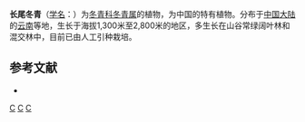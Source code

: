 {{Speciesbox 
| genus = Ilex
| species = longecaudata
| authority = Comber
| subdivision_ranks =[[变种|变种]]
| subdivision =
* 长尾冬青 ''I. l.'' var. ''longecaudata''
* [[无毛长尾冬青|无毛长尾冬青]] ''I. l.'' var. ''glabra''
}}

'''长尾冬青'''（[[学名|学名]]：{{lang|la|''Ilex longecaudata''}}）为[[冬青科|冬青科]][[冬青属|冬青属]]的植物，为中国的特有植物。分布于[[中国大陆|中国大陆]]的[[云南|云南]]等地，生长于海拔1,300米至2,800米的地区，多生长在山谷常绿阔叶林和混交林中，目前已由人工引种栽培。

== 参考文献 ==
<div class="references-small">
* {{cite web| url =http://www.bioinfo.cn/db05/KmzwSpecies.php?action=view&id=14169| title =长尾冬青（原变种）| work =《中国高等植物数据库全库》| publisher =中国科学院微生物研究所| author =昆明植物研究所| accessdate =2009-02-24| deadurl =yes| archiveurl =https://web.archive.org/web/20160305054939/http://www.bioinfo.cn/db05/KmzwSpecies.php?action=view&id=14169| archivedate =2016-03-05}}
</div>
{{Taxonbar|from=Q15227947}}

[[Category:冬青属|C]]
[[Category:中國特有植物|C]]
[[Category:云南植物|C]]